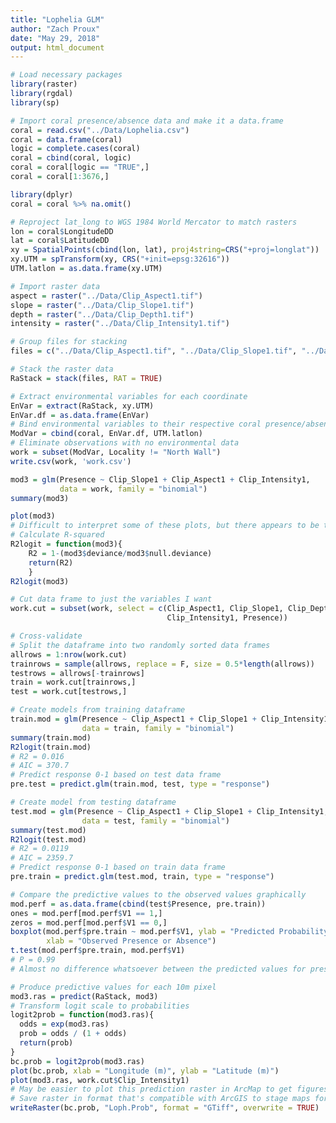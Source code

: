 ```yaml
---
title: "Lophelia GLM"
author: "Zach Proux"
date: "May 29, 2018"
output: html_document
---
```

```r
# Load necessary packages
library(raster)
library(rgdal)
library(sp)
```

```r
# Import coral presence/absence data and make it a data.frame
coral = read.csv("../Data/Lophelia.csv")
coral = data.frame(coral)
logic = complete.cases(coral)
coral = cbind(coral, logic)
coral = coral[logic == "TRUE",]
coral = coral[1:3676,]
```

```r
library(dplyr)
coral = coral %>% na.omit()
```


```r
# Reproject lat_long to WGS 1984 World Mercator to match rasters
lon = coral$LongitudeDD
lat = coral$LatitudeDD
xy = SpatialPoints(cbind(lon, lat), proj4string=CRS("+proj=longlat"))
xy.UTM = spTransform(xy, CRS("+init=epsg:32616"))
UTM.latlon = as.data.frame(xy.UTM)
```

```r
# Import raster data 
aspect = raster("../Data/Clip_Aspect1.tif")
slope = raster("../Data/Clip_Slope1.tif")
depth = raster("../Data/Clip_Depth1.tif")
intensity = raster("../Data/Clip_Intensity1.tif")
```

```r
# Group files for stacking
files = c("../Data/Clip_Aspect1.tif", "../Data/Clip_Slope1.tif", "../Data/Clip_Depth1.tif", "../Data/Clip_Intensity1.tif")
```

```r
# Stack the raster data
RaStack = stack(files, RAT = TRUE)
```

```r
# Extract environmental variables for each coordinate
EnVar = extract(RaStack, xy.UTM)
EnVar.df = as.data.frame(EnVar)
# Bind environmental variables to their respective coral presence/absence observations
ModVar = cbind(coral, EnVar.df, UTM.latlon)
# Eliminate observations with no environmental data
work = subset(ModVar, Locality != "North Wall")
write.csv(work, 'work.csv')
```

```r
mod3 = glm(Presence ~ Clip_Slope1 + Clip_Aspect1 + Clip_Intensity1,
           data = work, family = "binomial")
summary(mod3)
```

```r
plot(mod3)
# Difficult to interpret some of these plots, but there appears to be two distinct portions of the model.  The residuals don't appear to be normally distributed.
# Calculate R-squared
R2logit = function(mod3){
    R2 = 1-(mod3$deviance/mod3$null.deviance)
    return(R2)
    }
R2logit(mod3)
```

```r
# Cut data frame to just the variables I want
work.cut = subset(work, select = c(Clip_Aspect1, Clip_Slope1, Clip_Depth1, 
                                   Clip_Intensity1, Presence))
```

```r
# Cross-validate
# Split the dataframe into two randomly sorted data frames 
allrows = 1:nrow(work.cut)
trainrows = sample(allrows, replace = F, size = 0.5*length(allrows))
testrows = allrows[-trainrows]
train = work.cut[trainrows,]
test = work.cut[testrows,]
```

```r
# Create models from training dataframe
train.mod = glm(Presence ~ Clip_Aspect1 + Clip_Slope1 + Clip_Intensity1,
                data = train, family = "binomial")
summary(train.mod)
R2logit(train.mod)
# R2 = 0.016
# AIC = 370.7 
# Predict response 0-1 based on test data frame
pre.test = predict.glm(train.mod, test, type = "response")
```

```r
# Create model from testing dataframe
test.mod = glm(Presence ~ Clip_Aspect1 + Clip_Slope1 + Clip_Intensity1,
                data = test, family = "binomial")
summary(test.mod)
R2logit(test.mod)
# R2 = 0.0119
# AIC = 2359.7
# Predict response 0-1 based on train data frame
pre.train = predict.glm(test.mod, train, type = "response")
```

```r
# Compare the predictive values to the observed values graphically
mod.perf = as.data.frame(cbind(test$Presence, pre.train))
ones = mod.perf[mod.perf$V1 == 1,]
zeros = mod.perf[mod.perf$V1 == 0,]
boxplot(mod.perf$pre.train ~ mod.perf$V1, ylab = "Predicted Probability of Cnidarian Occurence", 
        xlab = "Observed Presence or Absence")
t.test(mod.perf$pre.train, mod.perf$V1)
# P = 0.99
# Almost no difference whatsoever between the predicted values for presence observations and absence observations.
```
```r
# Produce predictive values for each 10m pixel
mod3.ras = predict(RaStack, mod3)
# Transform logit scale to probabilities
logit2prob = function(mod3.ras){
  odds = exp(mod3.ras)
  prob = odds / (1 + odds)
  return(prob)
}
bc.prob = logit2prob(mod3.ras)
plot(bc.prob, xlab = "Longitude (m)", ylab = "Latitude (m)")
plot(mod3.ras, work.cut$Clip_Intensity1)
# May be easier to plot this prediction raster in ArcMap to get figures.
# Save raster in format that's compatible with ArcGIS to stage maps for presentation
writeRaster(bc.prob, "Loph.Prob", format = "GTiff", overwrite = TRUE)
```

